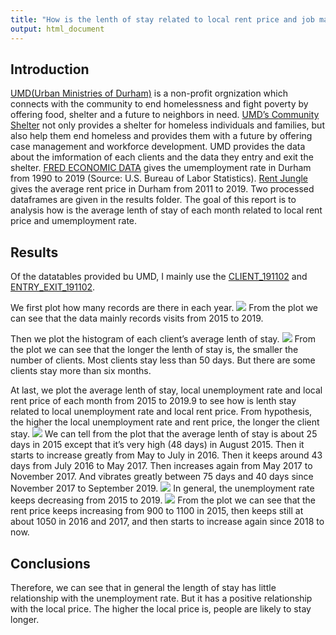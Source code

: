 ```yaml
---
title: "How is the lenth of stay related to local rent price and job market."
output: html_document
---
```


## Introduction

[UMD(Urban Ministries of Durham)](https://umdurham.org/) is a non-profit orgnization which connects with the community to end homelessness and fight poverty by offering food, shelter and a future to neighbors in need. [UMD's Community Shelter](https://umdurham.org/what-we-do/shelter.html) not only provides a shelter for homeless individuals and families, but also help them end homeless and provides them with a future by offering case management and workforce development. UMD provides the data about the imformation of each clients and the data they entry and exit the shelter. [FRED ECONOMIC DATA](https://fred.stlouisfed.org/series/DURH537URN) gives the umemployment rate in Durham from 1990 to 2019 (Source: U.S. Bureau of Labor Statistics). [Rent Jungle](https://www.rentjungle.com/average-rent-in-durham-rent-trends/) gives the average rent price in Durham from 2011 to 2019. Two processed dataframes are given in the results folder. The goal of this report is to analysis how is the average lenth of stay of each month related to local rent price and umemployment rate. 

## Results

Of the datatables provided bu UMD, I mainly use the [CLIENT_191102](https://raw.githubusercontent.com/biodatascience/datasci611/gh-pages/data/project2_2019/CLIENT_191102.tsv) and [ENTRY_EXIT_191102](https://raw.githubusercontent.com/biodatascience/datasci611/gh-pages/data/project2_2019/ENTRY_EXIT_191102.tsv).

We first plot how many records are there in each year.
![](visit_number.png)
From the plot we can see that the data mainly records visits from 2015 to 2019.

Then we plot the histogram of each client's average lenth of stay.
![](avg_stay_time.png)
From the plot we can see that the longer the lenth of stay is, the smaller the number of clients. Most clients stay less than 50 days. But there are some clients stay more than six months.

At last, we plot the average lenth of stay, local unemployment rate and local rent price of each month from 2015 to 2019.9 to see how is lenth stay related to local unemployment rate and local rent price. From hypothesis, the higher the local unemployment rate and rent price, the longer the client stay.
![](lenth_of_stay.png)
We can tell from the plot that the average lenth of stay is about 25 days in 2015 except that it's very high (48 days) in August 2015. Then it starts to increase greatly from May to July in 2016. Then it keeps around 43 days from July 2016 to May 2017. Then increases again from May 2017 to November 2017. And vibrates greatly between 75 days and 40 days since November 2017 to September 2019.
![](unemployment_rate.png)
In general, the unemployment rate keeps decreasing from 2015 to 2019.
![](rent_price.png)
From the plot we can see that the rent price keeps increasing from 900 to 1100 in 2015, then keeps still at about 1050 in 2016 and 2017, and then starts to increase again since 2018 to now.

## Conclusions
Therefore, we can see that in general the length of stay has little relationship with the unemployment rate. But it has a positive relationship with the local price. The higher the local price is, people are likely to stay longer.


